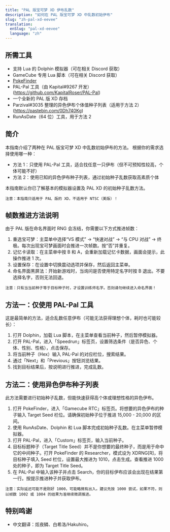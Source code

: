 ```yaml
---
title: "PAL 版宝可梦 XD 伊布乱数"
description: "如何在 PAL 版宝可梦 XD 中乱数初始伊布"
slug: "zh-pal-xd-eevee"
translation:
  enSlug: "pal-xd-eevee"
  language: "zh"
---
```


## 所需工具

- 支持 Lua 的 Dolphin 模拟器（可在相关 Discord 获取）
- GameCube 专用 Lua 脚本（可在相关 Discord 获取）
- [PokeFinder](/pokefinder)
- PAL-Pal 工具（由 Kapital#9267 开发）(https://github.com/KapitalRoser/PAL-Pal)
- 一个全新的 PAL 版 XD 存档
- Parzival#3035 整理的异色伊布个体值种子列表（适用于方法 2）(https://pastebin.com/0Dh740Kg)
- RunAsDate（64 位）工具，用于方法 2

## 简介

本指南介绍了两种在 PAL 版宝可梦 XD 中乱数初始伊布的方法。
根据你的需求选择使用哪一种：

- 方法 1：只使用 PAL-Pal 工具，适合找任意一只伊布（但不可预知性较高，个体可能不好）
- 方法 2：使用已知的异色伊布种子列表，通过初始种子乱数获取高素质个体

本指南默认你已了解基本的模拟器设置及 PAL XD 的初始种子乱数方法。

```
注意：本指南只适用于 PAL 版的 XD，不适用于 NTSC（美版）！
```

## 帧数推进方法说明

由于 PAL 版在命名界面时 RNG 会冻结，你需要以下方式推进帧数：

1. 重选宝可梦：主菜单中选择“VS 模式” -> “快速对战” -> “与 CPU 对战” -> 终极。每次出现宝可梦画面时会推进一次帧数。按“否”并重复。
2. 记忆卡读取：在主菜单中按 B 和 A，会重新加载记忆卡数据，画面会提示，此操作推进 1 次。
3. 设置保存：在设置中切换震动选项并保存，然后返回主菜单。
4. 命名界面黑屏法：开始新游戏时，当询问是否使用特定名字时按 B 退出。不要选择名字，否则无法回退。

```
注意：只有当当前种子等于目标种子时，才设置训练师名字。否则请勿继续进入命名界面！
```

## 方法一：仅使用 PAL-Pal 工具

这是最简单的方法，适合乱数任意伊布（可能无法获得理想个体，耗时也可能较长）：

1. 打开 Dolphin，加载 Lua 脚本，在主菜单查看当前种子，然后暂停模拟器。
2. 打开 PAL-Pal，进入「Speedrun」标签页，设置筛选条件（是否异色、个体、性别、性格），点击保存。
3. 将当前种子（Hex）输入 PAL-Pal 的对应栏位，搜索结果。
4. 通过「Next」和「Previous」按钮浏览结果。
5. 找到目标结果后，按说明进行推进，完成乱数。

## 方法二：使用异色伊布种子列表

此方法需要进行初始种子乱数，但能快速获得高个体或理想性格的异色伊布。

1. 打开 PokeFinder，进入「Gamecube RTC」标签页。将想要的异色伊布的种子输入 Target Seed 栏位。请确保初始种子位于推进 15,000 - 20,000 的区间。
2. 使用 RunAsDate、Dolphin 和 Lua 脚本完成初始种子乱数。在主菜单暂停模拟器。
3. 打开 PAL-Pal，进入「Custom」标签页，输入当前种子。
4. 目标标题种子（Target Title Seed）并不是你想要的最终种子，而是用于命中它的中间种子。打开 PokeFinder 的 Researcher，模式设为 XDRNG[R]，将目标种子填入 Seed 栏位，设置最大推进为 1010，点击生成。查看推进 1000 处的种子，即为 Target Title Seed。
5. 在 PAL-Pal 中输入该种子并点击 Search，你的目标伊布应该会出现在结果第一行。按提示推进种子并获取伊布。

```
注意：实际延迟可能不是刚好 1000，可能略微有出入。建议先按 1000 尝试，如果不符，则以帧数 1002 或 1004 的结果为准继续微调推进。
```

## 特别鸣谢

- 中文翻译：炫夜鳞、白希洛/Hakuhiro。
